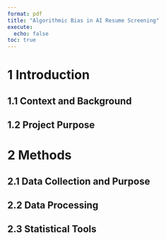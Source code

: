 ```yaml
---
format: pdf
title: "Algorithmic Bias in AI Resume Screening"
execute:
  echo: false
toc: true
---
```



# 1 Introduction
## 1.1 Context and Background

## 1.2 Project Purpose

# 2 Methods
## 2.1 Data Collection and Purpose

## 2.2 Data Processing

## 2.3 Statistical Tools

